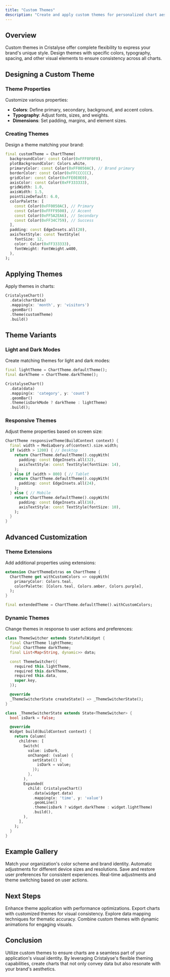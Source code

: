 ```yaml
---
title: "Custom Themes"
description: "Create and apply custom themes for personalized chart aesthetics."
---
```


## Overview

Custom themes in Cristalyse offer complete flexibility to express your brand's unique style. Design themes with specific colors, typography, spacing, and other visual elements to ensure consistency across all charts.

## Designing a Custom Theme

### Theme Properties

Customize various properties:

- **Colors**: Define primary, secondary, background, and accent colors.
- **Typography**: Adjust fonts, sizes, and weights.
- **Dimensions**: Set padding, margins, and element sizes.

### Creating Themes

Design a theme matching your brand:

```dart
final customTheme = ChartTheme(
  backgroundColor: const Color(0xFFF0F0F0),
  plotBackgroundColor: Colors.white,
  primaryColor: const Color(0xFF0050AC), // Brand primary
  borderColor: const Color(0xFFCCCCCC),
  gridColor: const Color(0xFFE0E0E0),
  axisColor: const Color(0xFF333333),
  gridWidth: 1.0,
  axisWidth: 1.5,
  pointSizeDefault: 6.0,
  colorPalette: [
    const Color(0xFF0050AC), // Primary
    const Color(0xFFFF9500), // Accent
    const Color(0xFF5A2EA6), // Secondary
    const Color(0xFF34C759), // Success
  ],
  padding: const EdgeInsets.all(20),
  axisTextStyle: const TextStyle(
    fontSize: 12,
    color: Color(0xFF333333),
    fontWeight: FontWeight.w400,
  ),
);
```

## Applying Themes

Apply themes in charts:

```dart
CristalyseChart()
  .data(chartData)
  .mapping(x: 'month', y: 'visitors')
  .geomBar()
  .theme(customTheme)
  .build()
```

## Theme Variants

### Light and Dark Modes

Create matching themes for light and dark modes:

```dart
final lightTheme = ChartTheme.defaultTheme();
final darkTheme = ChartTheme.darkTheme();

CristalyseChart()
  .data(data)
  .mapping(x: 'category', y: 'count')
  .geomBar()
  .theme(isDarkMode ? darkTheme : lightTheme)
  .build();
```

### Responsive Themes

Adjust theme properties based on screen size:

```dart
ChartTheme responsiveTheme(BuildContext context) {
  final width = MediaQuery.of(context).size.width;
  if (width > 1200) { // Desktop
    return ChartTheme.defaultTheme().copyWith(
      padding: const EdgeInsets.all(32),
      axisTextStyle: const TextStyle(fontSize: 14),
    );
  } else if (width > 800) { // Tablet
    return ChartTheme.defaultTheme().copyWith(
      padding: const EdgeInsets.all(24),
    );
  } else { // Mobile
    return ChartTheme.defaultTheme().copyWith(
      padding: const EdgeInsets.all(16),
      axisTextStyle: const TextStyle(fontSize: 10),
    );
  }
}
```

## Advanced Customization

### Theme Extensions

Add additional properties using extensions:

```dart
extension ChartThemeExtras on ChartTheme {
  ChartTheme get withCustomColors => copyWith(
    primaryColor: Colors.teal,
    colorPalette: [Colors.teal, Colors.amber, Colors.purple],
  );
}

final extendedTheme = ChartTheme.defaultTheme().withCustomColors;
```

### Dynamic Themes

Change themes in response to user actions and preferences:

```dart
class ThemeSwitcher extends StatefulWidget {
  final ChartTheme lightTheme;
  final ChartTheme darkTheme;
  final List<Map<String, dynamic>> data;

  const ThemeSwitcher({
    required this.lightTheme,
    required this.darkTheme,
    required this.data,
    super.key,
  });

  @override
  _ThemeSwitcherState createState() => _ThemeSwitcherState();
}

class _ThemeSwitcherState extends State<ThemeSwitcher> {
  bool isDark = false;

  @override
  Widget build(BuildContext context) {
    return Column(
      children: [
        Switch(
          value: isDark,
          onChanged: (value) {
            setState(() {
              isDark = value;
            });
          },
        ),
        Expanded(
          child: CristalyseChart()
            .data(widget.data)
            .mapping(x: 'time', y: 'value')
            .geomLine()
            .theme(isDark ? widget.darkTheme : widget.lightTheme)
            .build(),
        ),
      ],
    );
  }
}
```

## Example Gallery

<CardGroup cols={2}>
  <Card title="Corporate Branding" icon="building">
    Match your organization's color scheme and brand identity.
  </Card>
  <Card title="Responsive Design" icon="mobile">
    Automatic adjustments for different device sizes and resolutions.
  </Card>
  <Card title="Theme Persistence" icon="save">
    Save and restore user preferences for consistent experiences.
  </Card>
  <Card title="Interactive Theming" icon="magic">
    Real-time adjustments and theme switching based on user actions.
  </Card>
</CardGroup>

## Next Steps

<CardGroup cols={2}>
  <Card title="Performance" icon="gauge" href="/advanced/performance">
    Enhance theme application with performance optimizations.
  </Card>
  <Card title="Export" icon="download" href="/features/export">
    Export charts with customized themes for visual consistency.
  </Card>
  <Card title="Data Mapping" icon="map" href="/advanced/data-mapping">
    Explore data mapping techniques for thematic accuracy.
  </Card>
  <Card title="Animations" icon="sparkles" href="/features/animations">
    Combine custom themes with dynamic animations for engaging visuals.
  </Card>
</CardGroup>

## Conclusion

Utilize custom themes to ensure charts are a seamless part of your application's visual identity. By leveraging Cristalyse's flexible theming capabilities, create charts that not only convey data but also resonate with your brand's aesthetics.
